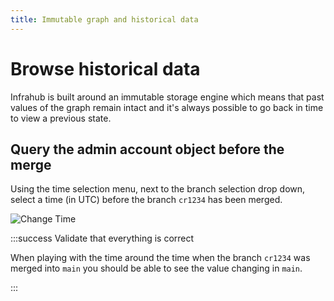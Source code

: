 ```yaml
---
title: Immutable graph and historical data
---
```


# Browse historical data

Infrahub is built around an immutable storage engine which means that past values of the graph remain intact and it's always possible to go back in time to view a previous state.

## Query the admin account object before the merge

Using the time selection menu, next to the branch selection drop down, select a time (in UTC) before the branch `cr1234` has been merged.

![Change Time](../../media/tutorial_2_historical.png)

:::success Validate that everything is correct

When playing with the time around the time when the branch `cr1234` was merged into `main` you should be able to see the value changing in `main`.

:::

